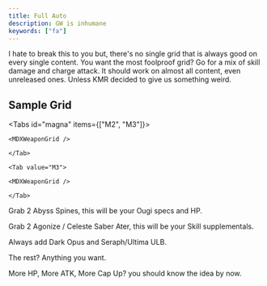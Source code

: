 ```yaml
---
title: Full Auto
description: GW is inhumane
keywords: ["fa"]
---
```


I hate to break this to you but, there's no single grid that is always good on every single content.
You want the most foolproof grid? Go for a mix of skill damage and charge attack. It should work on almost all content, even unreleased ones. Unless KMR decided to give us something weird.

## Sample Grid

<Tabs id="magna" items={["M2", "M3"]}>
	<Tab value="M2">

    <MDXWeaponGrid />

    </Tab>

    <Tab value="M3">

    <MDXWeaponGrid />

    </Tab>

</Tabs>

Grab 2 Abyss Spines, this will be your Ougi specs and HP.

Grab 2 Agonize / Celeste Saber Ater, this will be your Skill supplementals.

Always add Dark Opus and Seraph/Ultima ULB.

The rest? Anything you want.

More HP, More ATK, More Cap Up? you should know the idea by now.
